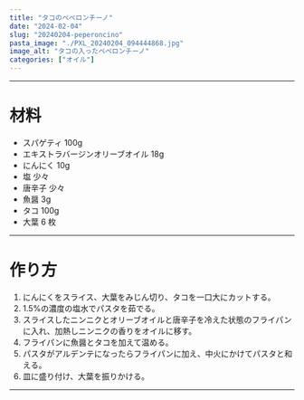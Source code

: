 ```yaml
---
title: "タコのペペロンチーノ"
date: "2024-02-04"
slug: "20240204-peperoncino"
pasta_image: "./PXL_20240204_094444868.jpg"
image_alt: "タコの入ったペペロンチーノ"
categories: ["オイル"]
---
```


---

# 材料

- スパゲティ 100g
- エキストラバージンオリーブオイル 18g
- にんにく 10g
- 塩 少々
- 唐辛子 少々
- 魚醤 3g
- タコ 100g
- 大葉 6 枚

---

# 作り方

1. にんにくをスライス、大葉をみじん切り、タコを一口大にカットする。
2. 1.5%の濃度の塩水でパスタを茹でる。
3. スライスしたニンニクとオリーブオイルと唐辛子を冷えた状態のフライパンに入れ、加熱しニンニクの香りをオイルに移す。
4. フライパンに魚醤とタコを加えて温める。
5. パスタがアルデンテになったらフライパンに加え、中火にかけてパスタと和える。
6. 皿に盛り付け、大葉を振りかける。

---
